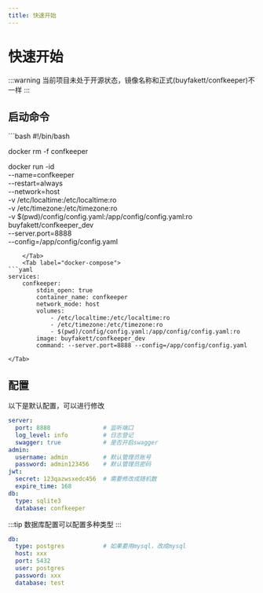 ```yaml
---
title: 快速开始
---
```



# 快速开始

:::warning
当前项目未处于开源状态，镜像名称和正式(buyfakett/confkeeper)不一样
:::

## 启动命令

<Tabs>
    <Tab label="docker">
```bash
#!/bin/bash

docker rm -f confkeeper

docker run -id \
--name=confkeeper \
--restart=always \
--network=host \
-v /etc/localtime:/etc/localtime:ro \
-v /etc/timezone:/etc/timezone:ro \
-v $(pwd)/config/config.yaml:/app/config/config.yaml:ro \
buyfakett/confkeeper_dev \
--server.port=8888 \
--config=/app/config/config.yaml
```
    </Tab>
    <Tab label="docker-compose">
```yaml
services:
    confkeeper:
        stdin_open: true
        container_name: confkeeper
        network_mode: host
        volumes:
            - /etc/localtime:/etc/localtime:ro
            - /etc/timezone:/etc/timezone:ro
            - $(pwd)/config/config.yaml:/app/config/config.yaml:ro
        image: buyfakett/confkeeper_dev
        command: --server.port=8888 --config=/app/config/config.yaml
```
    </Tab>
</Tabs>

## 配置

以下是默认配置，可以进行修改

```yaml
server:
  port: 8888               # 监听端口
  log_level: info          # 日志登记
  swagger: true            # 是否开启swagger
admin:
  username: admin          # 默认管理员账号
  password: admin123456    # 默认管理员密码
jwt:
  secret: 123qazwsxedc456  # 需要修改成随机数
  expire_time: 168
db:
  type: sqlite3
  database: confkeeper
```

:::tip
数据库配置可以配置多种类型
:::

```yaml
db:
  type: postgres           # 如果要用mysql，改成mysql
  host: xxx
  port: 5432
  user: postgres
  password: xxx
  database: test
```
